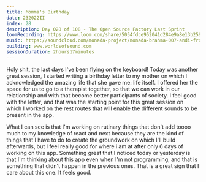 ```yaml
---
title: Momma's Birthday
date: 232022II
index: 28
description: Day 028 of 108 - The Open Source Factory Last Sprint
loomRecording: https://www.loom.com/share/5054fdce952041d284e9a8e13b259b66
music: https://soundcloud.com/monada-project/monada-brahma-007-andi-from-the-leipzig-tribe-of-peace-faith-we-are-circeling
building: www.worldsofsound.com
sessionDuration: 2hours17minutes
---
```


Holy shit, the last days I've been flying on the keyboard! Today was another great session, I started writing a birthday letter to my mother on which I acknowledged the amazing life that she gave me: life itself. I offered her the space for us to go to a therapist together, so that we can work in our relationship and with that become better participants of society. I feel good with the letter, and that was the starting point for this great session on which I worked on the rest routes that will enable the different sounds to be present in the app.

What I can see is that I'm working on rutinary things that don't add toooo much to my knowledge of react and next because they are the kind of things that I have to do to create the groundwork on which I'll build afterwards, but I feel really good for where i am at after only 6 days of working on this app. Something great that I noticed today or yesterday is that I'm thinking about this app even when I'm not programming, and that is something that didn't happen in the previous ones. That is a great sign that I care about this one. It feels good.
